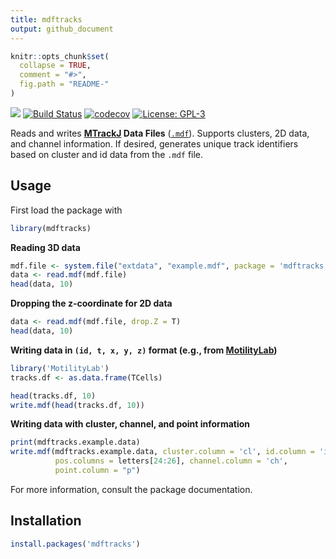 ```yaml
---
title: mdftracks
output: github_document
---
```


<!-- README.md is generated from README.Rmd. Please edit that file -->

```r
knitr::opts_chunk$set(
  collapse = TRUE,
  comment = "#>",
  fig.path = "README-"
)
```

![](http://www.r-pkg.org/badges/version/mdftracks)
[![Build Status](https://travis-ci.org/burgerga/mdftracks.svg?branch=master)](https://travis-ci.org/burgerga/mdftracks)
[![codecov](https://codecov.io/gh/burgerga/mdftracks/branch/master/graph/badge.svg)](https://codecov.io/gh/burgerga/mdftracks)
[![License: GPL-3](https://img.shields.io/badge/license-GPL--3-blue.svg)](http://www.gnu.org/licenses/gpl-3.0)

Reads and writes **[MTrackJ](https://imagescience.org/meijering/software/mtrackj/) Data Files** ([`.mdf`](https://imagescience.org/meijering/software/mtrackj/format/)).
Supports clusters, 2D data, and channel information. If desired, generates
unique track identifiers based on cluster and id data from the `.mdf` file.

## Usage

First load the package with 
```r
library(mdftracks)
```

**Reading 3D data**

```r
mdf.file <- system.file("extdata", "example.mdf", package = 'mdftracks')
data <- read.mdf(mdf.file)
head(data, 10)
```

**Dropping the z-coordinate for 2D data**

```r
data <- read.mdf(mdf.file, drop.Z = T)
head(data, 10)
```

**Writing data in `(id, t, x, y, z)` format (e.g., from [MotilityLab](https://github.com/jtextor/MotilityLab))**

```r
library('MotilityLab')
tracks.df <- as.data.frame(TCells)
```

```r
head(tracks.df, 10)
write.mdf(head(tracks.df, 10))
```

**Writing data with cluster, channel, and point information**

```r
print(mdftracks.example.data)
write.mdf(mdftracks.example.data, cluster.column = 'cl', id.column = 'id',  
          pos.columns = letters[24:26], channel.column = 'ch', 
          point.column = "p")
```

For more information, consult the package documentation.

## Installation

```r
install.packages('mdftracks')
```
